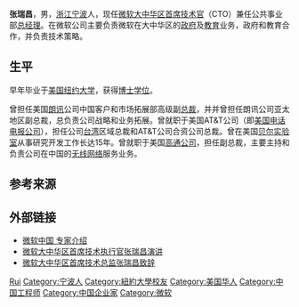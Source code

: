 {{about|[[微软|微软]]員工|[[中國時報|中國時報]]記者|張瑞昌 (記者)}}
{{Otheruses|other=名为张瑞昌的其他人物|顾德欢}}

'''张瑞昌'''，男，[[浙江|浙江]][[宁波|宁波]]人，现任[[微软|微软]][[大中华区|大中华区]][[首席技术官|首席技术官]]（CTO）兼任公共事业部[[总经理|总经理]]。在微软公司主要负责微软在大中华区的[[政府|政府]]及[[教育|教育]]业务，政府和教育合作，并负责技术策略。

== 生平 ==
早年毕业于[[美国|美国]][[纽约大学|纽约大学]]，获得[[博士|博士]][[学位|学位]]。

曾担任美国[[朗讯|朗讯]]公司中国客户和市场拓展部高级副[[总裁|总裁]]，并并曾担任朗讯公司亚太地区副总裁，总负责公司战略和业务拓展。曾就职于美国AT&T公司（即[[美国电话电报公司|美国电话电报公司]]），担任公司[[台湾|台湾]]区域总裁和AT&T公司合资公司总裁。曾在美国[[贝尔实验室|贝尔实验室]]从事研究开发工作长达15年。曾就职于美国[[高通公司|高通公司]]，担任副总裁，主要主持和负责公司在中国的[[无线网络|无线网络]]服务业务。

== 参考来源 ==
{{reflist}}

== 外部链接 ==
* [http://www.microsoft.com/china/events/2006/devsummit/mavin.mspx 微软中国 专家介绍] {{Wayback|url=http://www.microsoft.com/china/events/2006/devsummit/mavin.mspx |date=20160308212124 }}
* [http://tech.sina.com.cn/it/2006-06-21/16431001639.shtml 微软大中华区首席技术执行官张瑞昌演讲] {{Wayback|url=http://tech.sina.com.cn/it/2006-06-21/16431001639.shtml |date=20190816095342 }}
* [https://web.archive.org/web/20050211004822/http://tech.tom.com/1126/2666/200492-122291.html 微软大中华区首席技术总监张瑞昌致辞] 

{{Authority control}}
{{DEFAULTSORT:Zhang张}}
[[Category:张姓|Rui]]
[[Category:宁波人|Category:宁波人]]
[[Category:紐約大學校友|Category:紐約大學校友]]
[[Category:美国华人|Category:美国华人]]
[[Category:中国工程师|Category:中国工程师]]
[[Category:中国企业家|Category:中国企业家]]
[[Category:微软|Category:微软]]